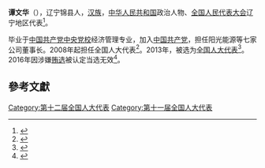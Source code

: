 '''谭文华'''（{{bd|1956年||}}），辽宁锦县人，[[汉族|汉族]]，[[中华人民共和国|中华人民共和国]]政治人物、[[全国人民代表大会|全国人民代表大会]]辽宁地区代表<ref>{{cite web|author=新华网|title=第十一届全国人大代表|url=http://news.xinhuanet.com/ziliao/2008-03/03/content_7708230.htm?node=36628|publisher=新华网|accessdate=2014-01-07|archive-date=2014-01-10|archive-url=https://web.archive.org/web/20140110211415/http://news.xinhuanet.com/ziliao/2008-03/03/content_7708230.htm?node=36628|dead-url=no}}</ref>。

毕业于[[中国共产党中央党校|中国共产党中央党校]]经济管理专业，加入[[中国共产党|中国共产党]]，担任阳光能源等七家公司董事长。2008年起担任全国人大代表<ref>{{cite news|title=全国人大代表信息-谭文华|url=http://210.82.31.1:8084/delegate/viewDelegate.action?dbid=110457|accessdate=2013-04-05|newspaper=全国人大网|archive-url=https://web.archive.org/web/20140306042837/http://www.npc.gov.cn/delegate/viewDelegate.action?dbid=110457|archive-date=2014-03-06|dead-url=yes}}</ref>。2013年，被选为[[全国人大代表|全国人大代表]]<ref>{{cite news|title=全国人大代表信息-谭文华|url=http://210.82.31.1:8084/delegate/viewDelegate.action?dbid=120449|accessdate=2013-03-28|newspaper=全国人大网|deadurl=yes|archiveurl=https://web.archive.org/web/20140306040913/http://www.npc.gov.cn/delegate/viewDelegate.action?dbid=120449|archivedate=2014-03-06}}</ref>。2016年因涉嫌[[辽宁拉票贿选案|贿选]]被认定当选无效<ref>{{cite web|url=http://news.xinhuanet.com/politics/2016-09/13/c_1119560872.htm|title=受权发布:全国人民代表大会常务委员会公告 〔十二届〕第二十一号|author=|agency=新华网|publisher=|accessdate=2016-09-13|date=2016-09-13|archive-date=2016-09-13|archive-url=https://web.archive.org/web/20160913125353/http://news.xinhuanet.com/politics/2016-09/13/c_1119560872.htm|dead-url=no}}</ref>。

==參考文獻==
{{reflist}}
{{中国政治人物小作品}}

[[Category:第十二届全国人大代表|Category:第十二届全国人大代表]]
[[Category:第十一届全国人大代表|Category:第十一届全国人大代表]]